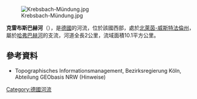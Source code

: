 {{Coord|51|59|54|N|8|45|6|E|display=title}}

[[Image:Krebsbach-Mündung.jpg|right]]

'''克雷布斯巴赫河'''（{{lang-de|Krebsbach}}），是[[德國|德國]]的河流，位於該國西部，處於[[北萊茵-威斯特法倫州|北萊茵-威斯特法倫州]]，屬於[[哈弗巴赫河|哈弗巴赫河]]的支流，河道全長2公里，流域面積10.1平方公里。

==參考資料==
* Topographisches Informationsmanagement, Bezirksregierung Köln, Abteilung GEObasis NRW (Hinweise)

{{Germany-geo-stub}}
[[Category:德國河流|Category:德國河流]]